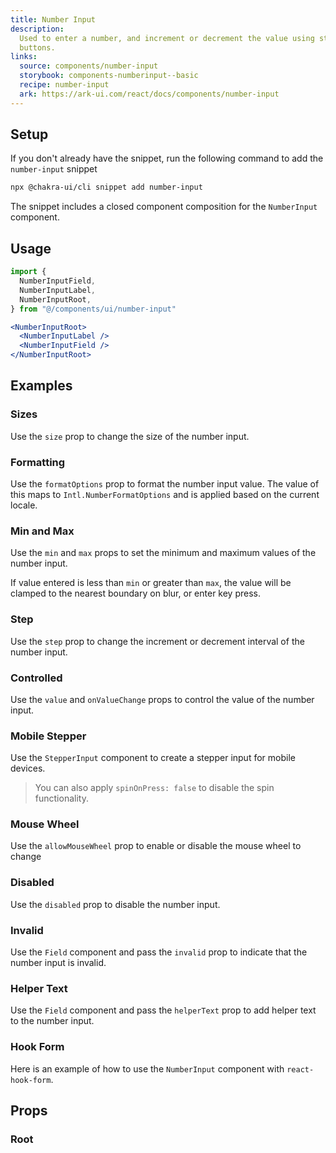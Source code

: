 ```yaml
---
title: Number Input
description:
  Used to enter a number, and increment or decrement the value using stepper
  buttons.
links:
  source: components/number-input
  storybook: components-numberinput--basic
  recipe: number-input
  ark: https://ark-ui.com/react/docs/components/number-input
---
```


<ExampleTabs name="number-input-basic" />

## Setup

If you don't already have the snippet, run the following command to add the
`number-input` snippet

```sh
npx @chakra-ui/cli snippet add number-input
```

The snippet includes a closed component composition for the `NumberInput`
component.

## Usage

```jsx
import {
  NumberInputField,
  NumberInputLabel,
  NumberInputRoot,
} from "@/components/ui/number-input"
```

```jsx
<NumberInputRoot>
  <NumberInputLabel />
  <NumberInputField />
</NumberInputRoot>
```

## Examples

### Sizes

Use the `size` prop to change the size of the number input.

<ExampleTabs name="number-input-with-sizes" />

### Formatting

Use the `formatOptions` prop to format the number input value. The value of this
maps to `Intl.NumberFormatOptions` and is applied based on the current locale.

<ExampleTabs name="number-input-with-format-options" />

### Min and Max

Use the `min` and `max` props to set the minimum and maximum values of the
number input.

If value entered is less than `min` or greater than `max`, the value will be
clamped to the nearest boundary on blur, or enter key press.

<ExampleTabs name="number-input-with-min-max" />

### Step

Use the `step` prop to change the increment or decrement interval of the number
input.

<ExampleTabs name="number-input-with-step" />

### Controlled

Use the `value` and `onValueChange` props to control the value of the number
input.

<ExampleTabs name="number-input-controlled" />

### Mobile Stepper

Use the `StepperInput` component to create a stepper input for mobile devices.

> You can also apply `spinOnPress: false` to disable the spin functionality.

<ExampleTabs name="number-input-with-stepper" />

### Mouse Wheel

Use the `allowMouseWheel` prop to enable or disable the mouse wheel to change

<ExampleTabs name="number-input-with-mouse-wheel" />

### Disabled

Use the `disabled` prop to disable the number input.

<ExampleTabs name="number-input-with-disabled" />

### Invalid

Use the `Field` component and pass the `invalid` prop to indicate that the
number input is invalid.

<ExampleTabs name="number-input-with-invalid" />

### Helper Text

Use the `Field` component and pass the `helperText` prop to add helper text to
the number input.

<ExampleTabs name="number-input-with-field" />

### Hook Form

Here is an example of how to use the `NumberInput` component with
`react-hook-form`.

<ExampleTabs name="number-input-with-hook-form" />

## Props

### Root

<PropTable component="NumberInput" part="Root" />
